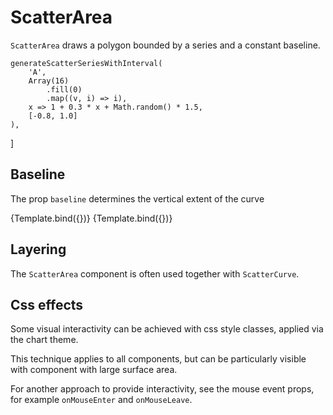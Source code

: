 
# ScatterArea

<Meta title="Addons/XY/Scatter/ScatterArea" />

`ScatterArea` draws a polygon bounded by a series and a constant baseline.

<ArgsTable of={ScatterArea} />

    generateScatterSeriesWithInterval(
        'A',
        Array(16)
            .fill(0)
            .map((v, i) => i),
        x => 1 + 0.3 * x + Math.random() * 1.5,
        [-0.8, 1.0]
    ),
]

## Baseline

The prop `baseline` determines the vertical extent of the curve

<Canvas>
    <Story
        name="default baseline"
        args={{
            ids: ['quadratic'],
            curve: 'Linear',
            style: { strokeWidth: 0, opacity: 0.5 },
        }}
        component={ScatterArea}
        decorators={[ChartScatterDecorator]}
    >
        {Template.bind({})}
    </Story>
    <Story
        name="custom baseline"
        args={{
            ids: ['quadratic'],
            curve: 'Linear',
            baseline: 30,
            style: { strokeWidth: 0, opacity: 0.5 },
        }}
        component={ScatterArea}
        decorators={[ChartScatterDecorator]}
    >
        {Template.bind({})}
    </Story>
</Canvas>

## Layering

The `ScatterArea` component is often used together with `ScatterCurve`.

<Canvas>
    <Story name="composite">
        <Chart size={[500, 300]} padding={[40, 40, 60, 60]} style={{ display: 'inline-block' }}>
            <Scatter
                data={dataWithInterval}
                x={'x'}
                y={'y'}
                r={6}
                scaleX={{
                    variant: 'linear',
                    domain: [0, 'auto'],
                }}
                scaleY={{
                    variant: 'linear',
                    domain: [0, 'auto'],
                }}
            >
                <Axis variant={'bottom'} label={'x (a.u.)'} />
                <Axis variant={'left'} label={'y (a.u.)'} />
                <GridLines variant={'y'} />
                <ScatterArea
                    ids={['A']}
                    baseline={0}
                    curve="Natural"
                    style={{ opacity: 0.1, strokeWidth: 0 }}
                />
                <ScatterCurve ids={['A']} curve="Natural" style={{ strokeWidth: 3 }} />
            </Scatter>
        </Chart>
    </Story>
</Canvas>

## Css effects

Some visual interactivity can be achieved with css style classes, applied via the chart theme.

<Canvas>
    <Story name="css effects">
        <Chart
            size={[500, 300]}
            padding={[40, 40, 60, 60]}
            style={{ display: 'inline-block' }}
            theme={{
                path: {
                    area: {
                        opacity: 0.1,
                        strokeWidth: 0,
                    },
                    'area:hover': {
                        opacity: 0.3,
                    },
                },
            }}
        >
            <Scatter
                data={dataWithInterval}
                x={'x'}
                y={'y'}
                r={6}
                scaleX={{
                    variant: 'linear',
                    domain: [0, 'auto'],
                }}
                scaleY={{
                    variant: 'linear',
                    domain: [0, 'auto'],
                }}
            >
                <Axis variant={'bottom'} label={'x (a.u.)'} />
                <Axis variant={'left'} label={'y (a.u.)'} />
                <GridLines variant={'y'} />
                <ScatterArea ids={['A']} baseline={0} curve="Natural" className="area" />
                <ScatterCurve ids={['A']} curve="Natural" style={{ strokeWidth: 3 }} />
            </Scatter>
        </Chart>
    </Story>
</Canvas>

This technique applies to all components, but can be particularly visible with component with large surface area.

For another approach to provide interactivity, see the mouse event props, for example `onMouseEnter` and `onMouseLeave`.
